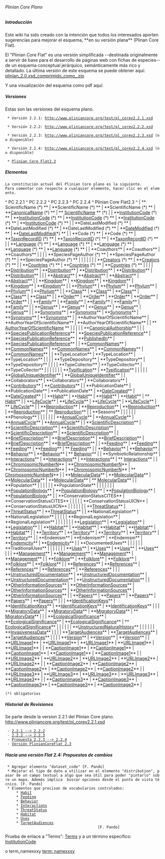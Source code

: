 ====== Plinian Core Plano ======





















===== Introducción =====

Este wiki ha sido creado con la intención que todos los interesados aporten sugerencias para mejorar el esquema, **en su versión plana** (Plinan Core Flat).


El "Plinian Core Flat" es una versión simplificada  --destinada originalmente a servir de base para el desarrollo de páginas web con fichas de especies-- de un esquema conceptual jerárquico, semánticamente más rico y detallado.  La última versión de este esquema se puede  obtener aquí: 
[[http://www.gbif.es/plinian/data/media/plinian_2.0.xsd_comprimido_como_.zip|plinian_2.0.xsd_comprimido_como_.zip]]

Y una visualización del esquema como pdf aquí:
{{poster_plinian_core_v2.pdf}}




===== Versiones =====

Estas son las versiones del esquema plano.

  * Versión 2.2.1: http://www.pliniancore.org/test/pl_corev2.2.1.xsd

  * Versión 2.2.2: http://www.pliniancore.org/test/pl_corev2.2.2.xsd

  * Versión 2.2.3: http://www.pliniancore.org/test/pl_corev2.2.3.xsd (no disponible)

  * Versión 2.2.4: http://www.pliniancore.org/test/pl_corev2.2.4.xsd (no disponible)

  * [[http://www.gbif.es/plinian/doku.php?id=pliniancoreflat2_3|Plinian Core Flat2.3]]





















===== Elementos =====

 La constitución actual del Plinian Core plano es la siguiente.
 Para comentar con respecto a cualquier elemento, hacer clic en el elemento.

^  PC 2.2.1  ^  PC 2.2.2  ^  PC 2.2.3  ^  PC 2.2.4  ^  Plinian Core Flat2.3  ^
|  ** ScientificName (*) **  |  **ScientificName (*) **  |  **ScientificName (*) **  |  **[[PlinianCore_CanonicalName|CanonicalName]] (*) **  |  ** [[PlinianCore_ScientificName|ScientificName]] ** (*)  |
|  **[[PlinianCore_InstitutionCode|InstitutionCode]] (*) **  |  **[[PlinianCore_InstitutionCode|InstitutionCode]] (*) **  |  **[[PlinianCore_InstitutionCode|InstitutionCode]] (*) **  |  **[[PlinianCore_InstitutionCode|InstitutionCode]] (*) **  |  **[[PlinianCore_InstitutionCode|InstitutionCode]] (*) **  |
|  **DateLastModified (*) **  |  **DateLastModified (*) **  |  **DateLastModified (*) **  |  **[[PlinianCore_DateModified|DateModified]] (*) **  |  **[[PlinianCore_DateModified|DateLastModified]](*) **  |
|  **Code (*) **  |  **Code (*) **  |  **[[PlinianCore_TaxonRecordID|TaxonRecordID]] (*) **  |  **[[PlinianCore_TaxonRecordID|TaxonRecordID]] (*) **  |  **[[PlinianCore_TaxonRecordID|TaxonRecordID]] (*) **  |
|  **[[PlinianCore_Language|Language]] (*) **  |  **[[PlinianCore_Language|Language]] (*) **  |  **[[PlinianCore_Language|Language]] (*) **  |  **[[PlinianCore_Language|Language]] (*) **  |  **[[PlinianCore_Language|Language]] (*) **  |
|  **Coauthors**  |  **Coauthors**  |  **Coauthors**  |  |  |
|  **SpeciesPageAuthor (*) **  |  **SpeciesPageAuthor (*) **  |  **SpeciesPageAuthor (*) **  |  |  |
|  |  |  |  **[[PlinianCore_Creators|Creators]] (*) **  |  **[[PlinianCore_Creators|Creators]] (*) **  |
|  **[[PlinianCore_Countries|Countries]] (*) **  |  **[[PlinianCore_Countries|Countries]] (*) **  |  **[[PlinianCore_Countries|Countries]] (*) **  |  |  |
|  **[[PlinianCore_Distribution|Distribution]]**  |  **[[PlinianCore_Distribution|Distribution]]**  |  **[[PlinianCore_Distribution|Distribution]]**  |  **[[PlinianCore_Distribution|Distribution]]**  |  **[[PlinianCore_Distribution|Distribution]]**  |
|  |  **[[PlinianCore_Abstract|Abstract]]**  |  **[[PlinianCore_Abstract|Abstract]]**  |  **[[PlinianCore_Abstract|Abstract]]**  |  **[[PlinianCore_Abstract|Abstract]]**  |
|  **[[PlinianCore_Kingdom|Kingdom]]**  |  **[[PlinianCore_Kingdom|Kingdom]]**  |  **[[PlinianCore_Kingdom|Kingdom]]**  |  **[[PlinianCore_Kingdom|Kingdom]]**  |  **[[PlinianCore_Kingdom|Kingdom]]**  |
|  **[[PlinianCore_Phylum|Phylum]]**  |  **[[PlinianCore_Phylum|Phylum]]**  |  **[[PlinianCore_Phylum|Phylum]]**  |  **[[PlinianCore_Phylum|Phylum]]**  |  **[[PlinianCore_Phylum|Phylum]]**  |
|  **[[PlinianCore_Class|Class]]**  |  **[[PlinianCore_Class|Class]]**  |  **[[PlinianCore_Class|Class]]**  |  **[[PlinianCore_Class|Class]]**  |  **[[PlinianCore_Class|Class]]**  |
|  **[[PlinianCore_Order|Order]]**  |  **[[PlinianCore_Order|Order]]**  |  **[[PlinianCore_Order|Order]]**  |  **[[PlinianCore_Order|Order]]**  |  **[[PlinianCore_Order|Order]]**  |
|  **[[PlinianCore_Family|Family]]**  |  **[[PlinianCore_Family|Family]]**  |  **[[PlinianCore_Family|Family]]**  |  **[[PlinianCore_Family|Family]]**  |  **[[PlinianCore_Family|Family]]**  |
|  **[[PlinianCore_Genus|Genus]]**  |  **[[PlinianCore_Genus|Genus]]**  |  **[[PlinianCore_Genus|Genus]]**  |  **[[PlinianCore_Genus|Genus]]**  |  **[[PlinianCore_Genus|Genus]]**  |
|  **[[PlinianCore_Synonyms|Synonyms]]**  |  **[[PlinianCore_Synonyms|Synonyms]]**  |  **[[PlinianCore_Synonyms|Synonyms]]**  |  **[[PlinianCore_Synonyms|Synonyms]]**  |  **[[PlinianCore_Synonyms|Synonyms]]**  |
|  **AuthorYearOfScientificName**  |  **AuthorYearOfScientificName**  |  **AuthorYearOfScientificName**  |  |  ** [[AuthorYearOfScientificName]] **  |
|  |  |  |  **[[PlinianCore_CanonicalAuthorship|CanonicalAuthorship]]**  |  |
|  **[[pliniancore_speciespublicationreference|SpeciesPublicationReference]]**  |  **[[pliniancore_speciespublicationreference|SpeciesPublicationReference]]**  |  **[[pliniancore_speciespublicationreference|SpeciesPublicationReference]]**  |  **[[PlinianCore_PublishedIn|PublishedIn]]**  |  **[[pliniancore_speciespublicationreference|SpeciesPublicationReference]]**  |
|  **[[PlinianCore_CommonNames|CommonNames]]**  |  **[[PlinianCore_CommonNames|CommonNames]]**  |  **[[PlinianCore_CommonNames|CommonNames]]**  |  **[[PlinianCore_CommonNames|CommonNames]]**  |  **[[PlinianCore_CommonNames|CommonNames]]**  |
|  **TypeLocation**  |  **TypeLocation**  |  **TypeLocation**  |  |  |
|  **TypeDepository**  |  **TypeDepository**  |  **TypeDepository**  |  |  |
|  **TypeCollector**  |  **TypeCollector**  |  **TypeCollector**  |  |  |
|  |  |  |  **[[PlinianCore_Typification|Typification]]**  |  **[[PlinianCore_Typification|Typification]]**  |
|  |  |  |  **[[PlinianCore_GlobalUniqueIdentifier|GlobalUniqueIdentifier]]**  |  **[[PlinianCore_GlobalUniqueIdentifier|GlobalUniqueIdentifier]]**  |
|  **Collaborators**  |  **Collaborators**  |  **Collaborators**  |  **[[PlinianCore_Contributors|Contributors]]**  |  **[[PlinianCore_Contributors|Contributors]]**  |
|  **PublicationDate**  |  **PublicationDate**  |  **PublicationDate**  |  **[[PlinianCore_DateCreated|DateCreated]]**  |  **[[PlinianCore_DateCreated|DateCreated]]**  |
|  **[[PlinianCore_Habit|Habit]]**  |  **[[PlinianCore_Habit|Habit]]**  |  **[[PlinianCore_Habit|Habit]]**  |  **[[PlinianCore_Habit|Habit]]**  |  ** [[PlinianCore_Habit|Habit]]** |
|  **[[PlinianCore_LifeCycle|LifeCycle]]**  |  **[[PlinianCore_LifeCycle|LifeCycle]]**  |  **[[PlinianCore_LifeCycle|LifeCycle]]**  |  **[[PlinianCore_LifeCycle|LifeCycle]]**  |  ** [[PlinianCore_LifeCycle|LifeCycle]]**  |
|  **[[PlinianCore_Reproduction|Reproduction]]**  |  **[[PlinianCore_Reproduction|Reproduction]]**  |  **[[PlinianCore_Reproduction|Reproduction]]**  |  **[[PlinianCore_Reproduction|Reproduction]]**  |  ** [[PlinianCore_Reproduction|Reproduction]]**  |
|  **Seasons**  |  |  |  |  |
|  **Phenology**  |  |  |  |  |
|  |  **[[PlinianCore_AnnualCycle|AnnualCycle]]**  |  **[[PlinianCore_AnnualCycle|AnnualCycle]]**  |  **[[PlinianCore_AnnualCycle|AnnualCycle]]**  |  **[[PlinianCore_AnnualCycle|AnnualCycle]]**   |
|  **[[PlinianCore_ScientificDescription|ScientificDescription]]**  |  **[[PlinianCore_ScientificDescription|ScientificDescription]]**  |  **[[PlinianCore_ScientificDescription|ScientificDescription]]**  |  **[[PlinianCore_ScientificDescription|ScientificDescription]]**  |  **[[PlinianCore_ScientificDescription|ScientificDescription]]**  |
|  **[[PlinianCore_BriefDescription|BriefDescription]]**  |  **[[PlinianCore_BriefDescription|BriefDescription]]**  |  **[[PlinianCore_BriefDescription|BriefDescription]]**  |  **[[PlinianCore_BriefDescription|BriefDescription]]**  |  **[[PlinianCore_BriefDescription|BriefDescription]]**  |
|  **[[PlinianCore_Feeding|Feeding]]**  |  **[[PlinianCore_Feeding|Feeding]]**  |  **[[PlinianCore_Feeding|Feeding]]**  |  **[[PlinianCore_Feeding|Feeding]]**  |  ** [[PlinianCore_Feeding|Feeding]]**  |
|  **[[PlinianCore_Behavior|Behavior]]**  |  **[[PlinianCore_Behavior|Behavior]]**  |  **[[PlinianCore_Behavior|Behavior]]**  |  **[[PlinianCore_Behavior|Behavior]]**  |  ** [[PlinianCore_Behavior|Behavior]]**  |
|  **SymbioticRelationship**  |  **[[PlinianCore_Interactions|Interactions]]**  |  **[[PlinianCore_Interactions|Interactions]]**  |  **[[PlinianCore_Interactions|Interactions]]**  |  ** [[PlinianCore_Interactions|Interactions]]**  |
|  **[[PlinianCore_ChromosomicNumberN|ChromosomicNumberN]]**  |  **[[PlinianCore_ChromosomicNumberN|ChromosomicNumberN]]**  |  **[[PlinianCore_ChromosomicNumberN|ChromosomicNumberN]]**  |  **[[PlinianCore_ChromosomicNumberN|ChromosomicNumberN]]**  |  ** [[PlinianCore_ChromosomicNumberN|ChromosomicNumberN]]**  |
|  **[[PlinianCore_MolecularData|MolecularData]]**  |  **[[PlinianCore_MolecularData|MolecularData]]**  |  **[[PlinianCore_MolecularData|MolecularData]]**  |  **[[PlinianCore_MolecularData|MolecularData]]**  |  ** [[PlinianCore_MolecularData|MolecularData]]**  |
|  **Population**  |  |  |  |  |
|  **PopulationState**  |  |  |  |  |
|  |  **[[PlinianCore_PopulationBiology|PopulationBiology]]**  |  **[[PlinianCore_PopulationBiology|PopulationBiology]]**  |  **[[PlinianCore_PopulationBiology|PopulationBiology]]**  |  **[[PlinianCore_PopulationBiology|PopulationBiology]]**  |
|  **ConservationStatusCITES**  |  **ConservationStatusCITES**  |  |  |  |
|  **ConservationStatusUICN**  |  **ConservationStatusUICN**  |  |  |  |
|  |  |  **[[PlinianCore_ThreatStatus|ThreatStatus]]**  |  **[[PlinianCore_ThreatStatus|ThreatStatus]]**  |  **[[PlinianCore_ThreatStatus|ThreatStatus]]**  |
|  **NationalLegislation**  |  **NationalLegislation**  |  |  |  |
|  **RegionalLegislation**  |  **RegionalLegislation**  |  |  |  |
|  |  |  **[[PlinianCore_Legislation|Legislation]]**  |  **[[PlinianCore_Legislation|Legislation]]**  |  **[[PlinianCore_Legislation|Legislation]]**  |
|  **[[PlinianCore_Habitat|Habitat]]**  |  **[[PlinianCore_Habitat|Habitat]]**  |  **[[PlinianCore_Habitat|Habitat]]**  |  **[[PlinianCore_Habitat|Habitat]]**  |  **[[PlinianCore_Habitat|Habitat]]**  |
|  **[[PlinianCore_Territory|Territory]]**  |  **[[PlinianCore_Territory|Territory]]**  |  **[[PlinianCore_Territory|Territory]]**  |  **[[PlinianCore_Territory|Territory]]**  |  **[[PlinianCore_Territory|Territory]]**  |
|  **Endemism**  |  **Endemism**  |  **Endemism**  |  **[[PlinianCore_Endemicity|Endemicity]]**  |  **[[PlinianCore_Endemicity|Endemicity]]**  |
|  **DocumentedUses**  |  |  |  |  |
|  **TraditionalUses**  |  |  |  |  |
|  |  **[[PlinianCore_Uses|Uses]]**  |  **[[PlinianCore_Uses|Uses]]**  |  **[[PlinianCore_Uses|Uses]]**  |  **[[PlinianCore_Uses|Uses]]**  |
|  |  **[[PlinianCore_Management|Management]]**  |  **[[PlinianCore_Management|Management]]**  |  **[[PlinianCore_Management|Management]]**  |  **[[PlinianCore_Management|Management]]**  |
|  **[[PlinianCore_Folklore|Folklore]]**  |  **[[PlinianCore_Folklore|Folklore]]**  |  **[[PlinianCore_Folklore|Folklore]]**  |  **[[PlinianCore_Folklore|Folklore]]**  |  **[[PlinianCore_Folklore|Folklore]]**  |
|  **[[PlinianCore_References|References]]**  |  **[[PlinianCore_References|References]]**  |  **[[PlinianCore_References|References]]**  |  **[[PlinianCore_References|References]]**  |  **[[PlinianCore_References|References]]**  |
|  |  **[[PlinianCore_UnstructuredDocumentation|UnstructuredDocumentation]]**  |  **[[PlinianCore_UnstructuredDocumentation|UnstructuredDocumentation]]**  |  **[[PlinianCore_UnstructuredDocumentation|UnstructuredDocumentation]]**  |  **[[PlinianCore_UnstructuredDocumentation|UnstructuredDocumentation]]**  |
|  **[[PlinianCore_OtherInformationSources|OtherInformationSources]]**  |  **[[PlinianCore_OtherInformationSources|OtherInformationSources]]**  |  **[[PlinianCore_OtherInformationSources|OtherInformationSources]]**  |  **[[PlinianCore_OtherInformationSources|OtherInformationSources]]**  |  **[[PlinianCore_OtherInformationSources|OtherInformationSources]]**  |
|  **[[PlinianCore_Papers|Papers]]**  |  **[[PlinianCore_Papers|Papers]]**  |  **[[PlinianCore_Papers|Papers]]**  |  **[[PlinianCore_Papers|Papers]]**  |  **[[PlinianCore_Papers|Papers]]**  |
|  |  **[[PlinianCore_IdentificationKeys|IdentificationKeys]]**  |  **[[PlinianCore_IdentificationKeys|IdentificationKeys]]**  |  **[[PlinianCore_IdentificationKeys|IdentificationKeys]]**  |  **[[PlinianCore_IdentificationKeys|IdentificationKeys]]**  |
|  |  **[[PlinianCore_MigratoryData|MigratoryData]]**  |  **[[PlinianCore_MigratoryData|MigratoryData]]**  |  **[[PlinianCore_MigratoryData|MigratoryData]]**  |  ** [[PlinianCore_MigratoryData|MigratoryData]]**  |
|  |  **[[PlinianCore_EcologicalSignificance|EcologicalSignificance]]**  |  **[[PlinianCore_EcologicalSignificance|EcologicalSignificance]]**  |  **[[PlinianCore_EcologicalSignificance|EcologicalSignificance]]**  |  ** [[PlinianCore_EcologicalSignificance|EcologicalSignificance]]**  |
|  |  |  |  |  **[[PlinianCore_UnstructuredNaturalHistory|UnstructuredNaturalHistory]]**  |
|  |  |  |  |  **[[PlinianCore_InvasivenessData|InvasivenessData]]**  |
|  |  |  **[[PlinianCore_TargetAudiences|TargetAudiences]]**  |  **[[PlinianCore_TargetAudiences|TargetAudiences]]**  |  **[[PlinianCore_TargetAudiences|TargetAudiences]]**  |
|  |  |  **[[PlinianCore_Version|Version]]**  |  **[[PlinianCore_Version|Version]]**  |  **[[PlinianCore_Version|Version]]**  |
|  **[[PlinianCore_URLImage1|URLImage1]]**  |  **[[PlinianCore_URLImage1|URLImage1]]**  |  **[[PlinianCore_URLImage1|URLImage1]]**  |  **[[PlinianCore_URLImage1|URLImage1]]**  |  **[[PlinianCore_URLImage1|URLImage1]]**  |
|  **[[PlinianCore_CaptionImage1|CaptionImage1]]**  |  **[[PlinianCore_CaptionImage1|CaptionImage1]]**  |  **[[PlinianCore_CaptionImage1|CaptionImage1]]**  |  **[[PlinianCore_CaptionImage1|CaptionImage1]]**  |  **[[PlinianCore_CaptionImage1|CaptionImage1]]**  |
|  **[[PlinianCore_URLImage2|URLImage2]]**  |  **[[PlinianCore_URLImage2|URLImage2]]**  |  **[[PlinianCore_URLImage2|URLImage2]]**  |  **[[PlinianCore_URLImage2|URLImage2]]**  |  **[[PlinianCore_URLImage2|URLImage2]]**  |
|  **[[PlinianCore_CaptionImage2|CaptionImage2]]**  |  **[[PlinianCore_CaptionImage2|CaptionImage2]]**  |  **[[PlinianCore_CaptionImage2|CaptionImage2]]**  |  **[[PlinianCore_CaptionImage2|CaptionImage2]]**  |  **[[PlinianCore_CaptionImage2|CaptionImage2]]**  |
|  **[[PlinianCore_URLImage3|URLImage3]]**  |  **[[PlinianCore_URLImage3|URLImage3]]**  |  **[[PlinianCore_URLImage3|URLImage3]]**  |  **[[PlinianCore_URLImage3|URLImage3]]**  |  **[[PlinianCore_URLImage3|URLImage3]]**  |
|  **[[PlinianCore_CaptionImage3|CaptionImage3]]**  |  **[[PlinianCore_CaptionImage3|CaptionImage3]]**  |  **[[PlinianCore_CaptionImage3|CaptionImage3]]**  |  **[[PlinianCore_CaptionImage3|CaptionImage3]]**  |  **[[PlinianCore_CaptionImage3|CaptionImage3]]**  |

 (*) obligatorios

===== Historial de Revisiones =====

Se parte desde la version 2.2.1 del Plinian Core plano.
http://www.pliniancore.org/test/pl_corev2.2.1.xsd

  - [[2.2.1--2.2.2|2.2.1 --> 2.2.2]]
  - [[2.2.2--2.2.3|2.2.2 --> 2.2.3]]
  - [[2.2.3--2.2.4_propuesta|Propuesta 2.2.3 --> 2.2.4]]
  - [[2.2.3_2.2.4--2.3|Versión PlinianCoreFlat 2.3]]














===== Hacia una versión Flat 2.4: Propuestas de cambios=====

  * Agregar elemento "dataset_code" [F. Pando]
  * Mejorar el tipo de dato a utilizar en el elemento "distribution", pasar de un campo textual a algo que sea útil para poder "pintarlo" sobre un mapa. Además implica  buscar opciones desde el punto de vista técnico. [F. Pando]
  * Elementos que precisan de vocabularios controlados:
      * [[plinianore_habit|Habit]]
      * [[pliniancore_feeding|Feeding]]
      * [[PlinianCore_Behavior|Behavior]]
      * [[PlinianCore_Interactions|Interactions]]
      * [[PlinianCore_ThreatStatus|ThreatStatus]]
      * [[PlinianCore_Habitat|Habitat]]
      * [[PlinianCore_Uses|Uses]]
      * [[PlinianCore_TargetAudiences|TargetAudiences]]
                                           [F. Pando]

Prueba de enlace a "Terms": [[pliniancore_terms | Terms]]
y a un término específico: [[pliniancore_terms#term_nameinstitutioncode | InstitutionCode ]]

o term_namexxxy [[pliniancore_terms#term_namexxxy| term: namexxxy]]
 
